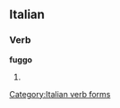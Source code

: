 ==Italian==

===Verb===
'''fuggo'''

# {{conjugation of|fuggire||1|s|pres|ind|lang=it}}

[[Category:Italian verb forms]]